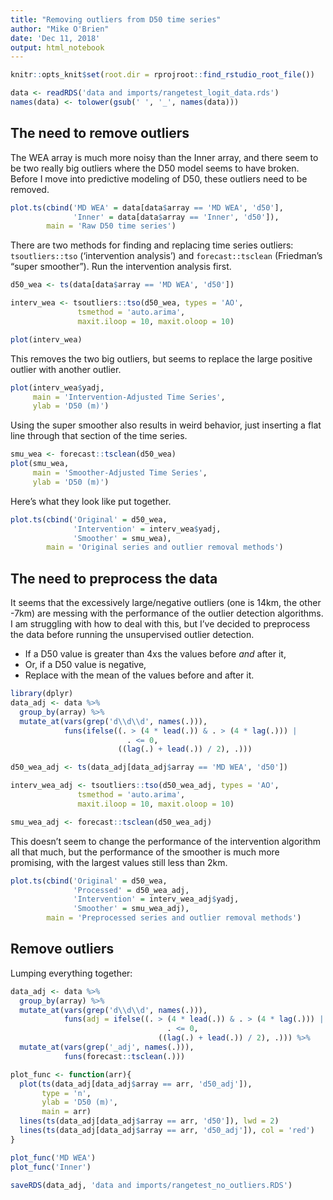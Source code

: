 ```yaml
---
title: "Removing outliers from D50 time series"
author: "Mike O'Brien"
date: 'Dec 11, 2018'
output: html_notebook
---
```

```r
knitr::opts_knit$set(root.dir = rprojroot::find_rstudio_root_file())
```
```r
data <- readRDS('data and imports/rangetest_logit_data.rds')
names(data) <- tolower(gsub(' ', '_', names(data)))
```

## The need to remove outliers
The WEA array is much more noisy than the Inner array, and there seem to be two really big outliers where the D50 model seems to have broken. Before I move into predictive modeling of D50, these outliers need to be removed.

```r
plot.ts(cbind('MD WEA' = data[data$array == 'MD WEA', 'd50'],
              'Inner' = data[data$array == 'Inner', 'd50']),
        main = 'Raw D50 time series')
```

There are two methods for finding and replacing time series outliers: `tsoutliers::tso` ('intervention analysis') and `forecast::tsclean` (Friedman's "super smoother"). Run the intervention analysis first.

```r
d50_wea <- ts(data[data$array == 'MD WEA', 'd50'])

interv_wea <- tsoutliers::tso(d50_wea, types = 'AO',
               tsmethod = 'auto.arima',
               maxit.iloop = 10, maxit.oloop = 10)

plot(interv_wea)
```

This removes the two big outliers, but seems to replace the large positive outlier with another outlier.
```r
plot(interv_wea$yadj,
     main = 'Intervention-Adjusted Time Series',
     ylab = 'D50 (m)')
```

Using the super smoother also results in weird behavior, just inserting a flat line through that section of the time series.
```r
smu_wea <- forecast::tsclean(d50_wea)
plot(smu_wea,
     main = 'Smoother-Adjusted Time Series',
     ylab = 'D50 (m)')
```

Here's what they look like put together.
```r
plot.ts(cbind('Original' = d50_wea,
              'Intervention' = interv_wea$yadj,
              'Smoother' = smu_wea),
        main = 'Original series and outlier removal methods')
```

## The need to preprocess the data
It seems that the excessively large/negative outliers (one is 14km, the other -7km) are messing with the performance of the outlier detection algorithms. I am struggling with how to deal with this, but I've decided to preprocess the data before running the unsupervised outlier detection.

*   If a D50 value is greater than 4xs the values before *and* after it,
*   Or, if a D50 value is negative,
*   Replace with the mean of the values before and after it.

```r
library(dplyr)
data_adj <- data %>%
  group_by(array) %>%
  mutate_at(vars(grep('d\\d\\d', names(.))),
            funs(ifelse((. > (4 * lead(.)) & . > (4 * lag(.))) |
                          . <= 0,
                        ((lag(.) + lead(.)) / 2), .)))

d50_wea_adj <- ts(data_adj[data_adj$array == 'MD WEA', 'd50'])

interv_wea_adj <- tsoutliers::tso(d50_wea_adj, types = 'AO',
               tsmethod = 'auto.arima',
               maxit.iloop = 10, maxit.oloop = 10)

smu_wea_adj <- forecast::tsclean(d50_wea_adj)
```

This doesn't seem to change the performance of the intervention algorithm all that much, but the performance of the smoother is much more promising, with the largest values still less than 2km.
```r
plot.ts(cbind('Original' = d50_wea,
              'Processed' = d50_wea_adj,
              'Intervention' = interv_wea_adj$yadj,
              'Smoother' = smu_wea_adj),
        main = 'Preprocessed series and outlier removal methods')
```

## Remove outliers
Lumping everything together:
```r
data_adj <- data %>%
  group_by(array) %>%
  mutate_at(vars(grep('d\\d\\d', names(.))),
            funs(adj = ifelse((. > (4 * lead(.)) & . > (4 * lag(.))) |
                                   . <= 0,
                                 ((lag(.) + lead(.)) / 2), .))) %>% 
  mutate_at(vars(grep('_adj', names(.))),
            funs(forecast::tsclean(.)))

```
```r
plot_func <- function(arr){
  plot(ts(data_adj[data_adj$array == arr, 'd50_adj']),
       type = 'n',
       ylab = 'D50 (m)',
       main = arr)
  lines(ts(data_adj[data_adj$array == arr, 'd50']), lwd = 2)
  lines(ts(data_adj[data_adj$array == arr, 'd50_adj']), col = 'red')
}

plot_func('MD WEA')
plot_func('Inner')
```

```r
saveRDS(data_adj, 'data and imports/rangetest_no_outliers.RDS')
```











